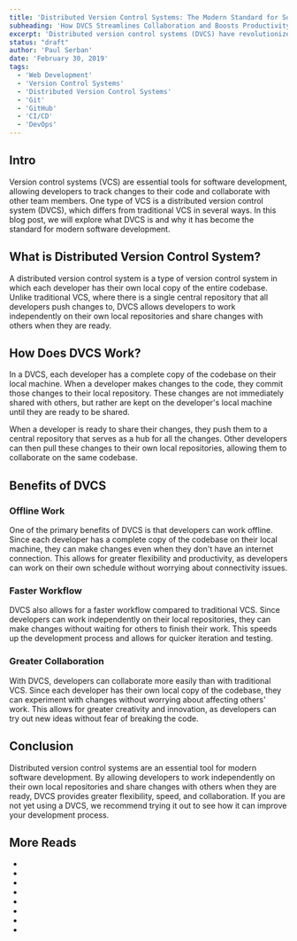 ```yaml
---
title: 'Distributed Version Control Systems: The Modern Standard for Software Development'
subheading: 'How DVCS Streamlines Collaboration and Boosts Productivity'
excerpt: 'Distributed version control systems (DVCS) have revolutionized the way software developers collaborate and manage code. Unlike traditional VCS, where there is a single central repository, DVCS allows developers to work independently on their own local repositories and share changes with others when they are ready. This provides greater flexibility, speed, and collaboration, allowing for quicker iteration and testing. In this blog post, we will explore what DVCS is and why it has become the standard for modern software development.'
status: "draft"
author: 'Paul Serban'
date: 'February 30, 2019'
tags:
  - 'Web Development'
  - 'Version Control Systems'
  - 'Distributed Version Control Systems'
  - 'Git'
  - 'GitHub'
  - 'CI/CD'
  - 'DevOps'
---
```


## Intro

Version control systems (VCS) are essential tools for software development, allowing developers to track changes to their code and collaborate with other team members. One type of VCS is a distributed version control system (DVCS), which differs from traditional VCS in several ways. In this blog post, we will explore what DVCS is and why it has become the standard for modern software development.

## What is Distributed Version Control System?

A distributed version control system is a type of version control system in which each developer has their own local copy of the entire codebase. Unlike traditional VCS, where there is a single central repository that all developers push changes to, DVCS allows developers to work independently on their own local repositories and share changes with others when they are ready.

## How Does DVCS Work?

In a DVCS, each developer has a complete copy of the codebase on their local machine. When a developer makes changes to the code, they commit those changes to their local repository. These changes are not immediately shared with others, but rather are kept on the developer's local machine until they are ready to be shared.

When a developer is ready to share their changes, they push them to a central repository that serves as a hub for all the changes. Other developers can then pull these changes to their own local repositories, allowing them to collaborate on the same codebase.

## Benefits of DVCS

### Offline Work

One of the primary benefits of DVCS is that developers can work offline. Since each developer has a complete copy of the codebase on their local machine, they can make changes even when they don't have an internet connection. This allows for greater flexibility and productivity, as developers can work on their own schedule without worrying about connectivity issues.

### Faster Workflow

DVCS also allows for a faster workflow compared to traditional VCS. Since developers can work independently on their local repositories, they can make changes without waiting for others to finish their work. This speeds up the development process and allows for quicker iteration and testing.

### Greater Collaboration

With DVCS, developers can collaborate more easily than with traditional VCS. Since each developer has their own local copy of the codebase, they can experiment with changes without worrying about affecting others' work. This allows for greater creativity and innovation, as developers can try out new ideas without fear of breaking the code.

## Conclusion

Distributed version control systems are an essential tool for modern software development. By allowing developers to work independently on their own local repositories and share changes with others when they are ready, DVCS provides greater flexibility, speed, and collaboration. If you are not yet using a DVCS, we recommend trying it out to see how it can improve your development process.

## More Reads

- <Link href="/blog/posts/git-an-introduction" label={`Git: An Introduction`} isInternal={true} />
- <Link href="/blog/posts/git-basic-concepts" label={`Git: Basic Concepts`} isInternal={true} />
- <Link href="/blog/posts/git-essentials-commands-for-effecient-version-control" label={`Git: Mastering Git: Essential Commands for Efficient Version Control`} isInternal={true} />
- <Link href="/blog/posts/understanding-git-branching-models-a-guide-for-developers" label={`Understanding Git Branching Models: A Guide for Developers`} isInternal={true} />
- <Link href="/blog/posts/git-flow-a-powerful-branching-model-for-collaborative-development" label={`Git Flow: A Powerful Branching Model for Collaborative Development`} isInternal={true} />
- <Link href="/blog/posts/gitflow-branching-model-pros-and-cons" label={`Gitflow: Pros and Cons`} isInternal={true} />
- <Link href="/blog/posts/git-branches-cloning-merging" label={`Git: Cloning, Branches and Merging`} isInternal={true} />
- <Link href="/blog/posts/git-branching-strategies-patterns-paaractices-and-collaboration-workflows" label={`A Comprehensive Guide to Git Branching Strategies and Collaboration Workflows`} isInternal={true} />
